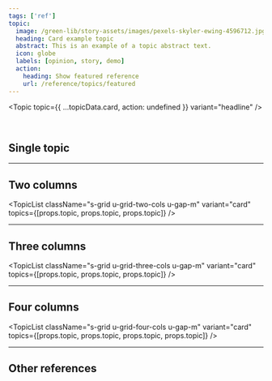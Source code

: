 ```yaml
---
tags: ['ref']
topic:
  image: /green-lib/story-assets/images/pexels-skyler-ewing-4596712.jpg
  heading: Card example topic
  abstract: This is an example of a topic abstract text.
  icon: globe
  labels: [opinion, story, demo]
  action:
    heading: Show featured reference
    url: /reference/topics/featured
---
```



<Topic topic={{ ...topicData.card, action: undefined }} variant="headline" />

<br />

## Single topic

<Topic variant="card" topic={props.topic} />

---

## Two columns

<TopicList className="s-grid u-grid-two-cols u-gap-m" variant="card" topics={[props.topic, props.topic, props.topic]} />

---

## Three columns

<TopicList
  className="s-grid u-grid-three-cols u-gap-m"
  variant="card"
  topics={[props.topic, props.topic, props.topic]}
/>

---

## Four columns

<TopicList
  className="s-grid u-grid-four-cols u-gap-m"
  variant="card"
  topics={[props.topic, props.topic, props.topic, props.topic]}
/>

---

## Other references

<TopicList className="s-grid u-grid-three-cols u-gap-m" variant="card" topics={Object.values(topicData)} />
